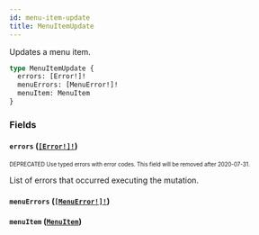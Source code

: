 ```yaml
---
id: menu-item-update
title: MenuItemUpdate
---
```


Updates a menu item.

```graphql
type MenuItemUpdate {
  errors: [Error!]!
  menuErrors: [MenuError!]!
  menuItem: MenuItem
}
```

### Fields

#### `errors` ([`[Error!]!`](/api-reference/objects/error.mdx))

<sub><sup><span className="deprecatedTag">DEPRECATED</span> Use typed errors with error codes. This field will be removed after 2020-07-31.</sup></sub>

List of errors that occurred executing the mutation.

#### `menuErrors` ([`[MenuError!]!`](/api-reference/objects/menu-error.mdx))

#### `menuItem` ([`MenuItem`](/api-reference/objects/menu-item.mdx))
